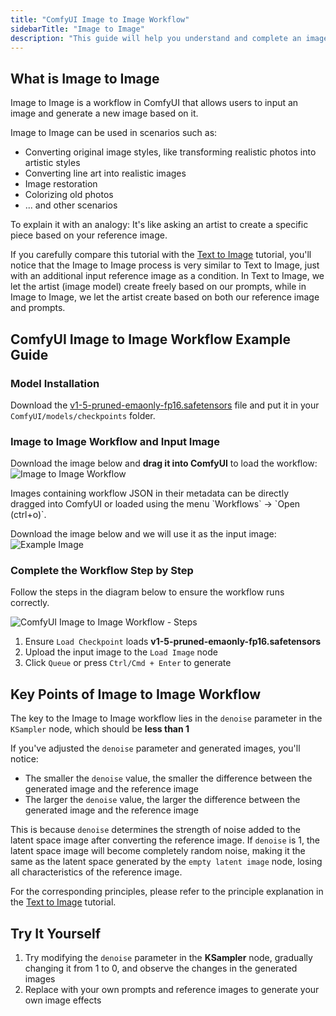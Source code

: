 ```yaml
---
title: "ComfyUI Image to Image Workflow"
sidebarTitle: "Image to Image"
description: "This guide will help you understand and complete an image to image workflow"
---
```


## What is Image to Image

Image to Image is a workflow in ComfyUI that allows users to input an image and generate a new image based on it.

Image to Image can be used in scenarios such as:
- Converting original image styles, like transforming realistic photos into artistic styles
- Converting line art into realistic images
- Image restoration
- Colorizing old photos
- ... and other scenarios

To explain it with an analogy:
It's like asking an artist to create a specific piece based on your reference image.

If you carefully compare this tutorial with the [Text to Image](/tutorials/basic/text-to-image) tutorial, 
you'll notice that the Image to Image process is very similar to Text to Image,
just with an additional input reference image as a condition. In Text to Image, we let the artist (image model) create freely based on our prompts,
 while in Image to Image, we let the artist create based on both our reference image and prompts.

## ComfyUI Image to Image Workflow Example Guide

### Model Installation
Download the [v1-5-pruned-emaonly-fp16.safetensors](https://huggingface.co/Comfy-Org/stable-diffusion-v1-5-archive/blob/main/v1-5-pruned-emaonly-fp16.safetensors) file and put it in your `ComfyUI/models/checkpoints` folder.

### Image to Image Workflow and Input Image

Download the image below and **drag it into ComfyUI** to load the workflow:
![Image to Image Workflow](/images/tutorial/basic/img2img/image_to_image.png)

<Tip>
Images containing workflow JSON in their metadata can be directly dragged into ComfyUI or loaded using the menu `Workflows` -> `Open (ctrl+o)`.
</Tip>

Download the image below and we will use it as the input image:
![Example Image](/images/tutorial/basic/img2img/input.jpeg)

### Complete the Workflow Step by Step

Follow the steps in the diagram below to ensure the workflow runs correctly.

![ComfyUI Image to Image Workflow - Steps](/images/tutorial/basic/img2img/image-to-image-02-guide.jpg)

1. Ensure `Load Checkpoint` loads  **v1-5-pruned-emaonly-fp16.safetensors**
2. Upload the input image to the `Load Image` node
3. Click `Queue` or press `Ctrl/Cmd + Enter` to generate

## Key Points of Image to Image Workflow

The key to the Image to Image workflow lies in the `denoise` parameter in the `KSampler` node, which should be **less than 1**

If you've adjusted the `denoise` parameter and generated images, you'll notice:
- The smaller the `denoise` value, the smaller the difference between the generated image and the reference image
- The larger the `denoise` value, the larger the difference between the generated image and the reference image

This is because `denoise` determines the strength of noise added to the latent space image after converting the reference image. If `denoise` is 1, the latent space image will become completely random noise, making it the same as the latent space generated by the `empty latent image` node, losing all characteristics of the reference image.

For the corresponding principles, please refer to the principle explanation in the [Text to Image](/tutorials/basic/text-to-image) tutorial.

## Try It Yourself

1. Try modifying the `denoise` parameter in the **KSampler** node, gradually changing it from 1 to 0, and observe the changes in the generated images
2. Replace with your own prompts and reference images to generate your own image effects
